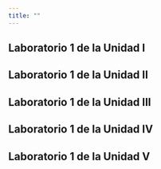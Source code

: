 ```yaml
---
title: ""
---
```


## Laboratorio 1 de la Unidad I

## Laboratorio 1 de la Unidad II

## Laboratorio 1 de la Unidad III

## Laboratorio 1 de la Unidad IV

## Laboratorio 1 de la Unidad V
